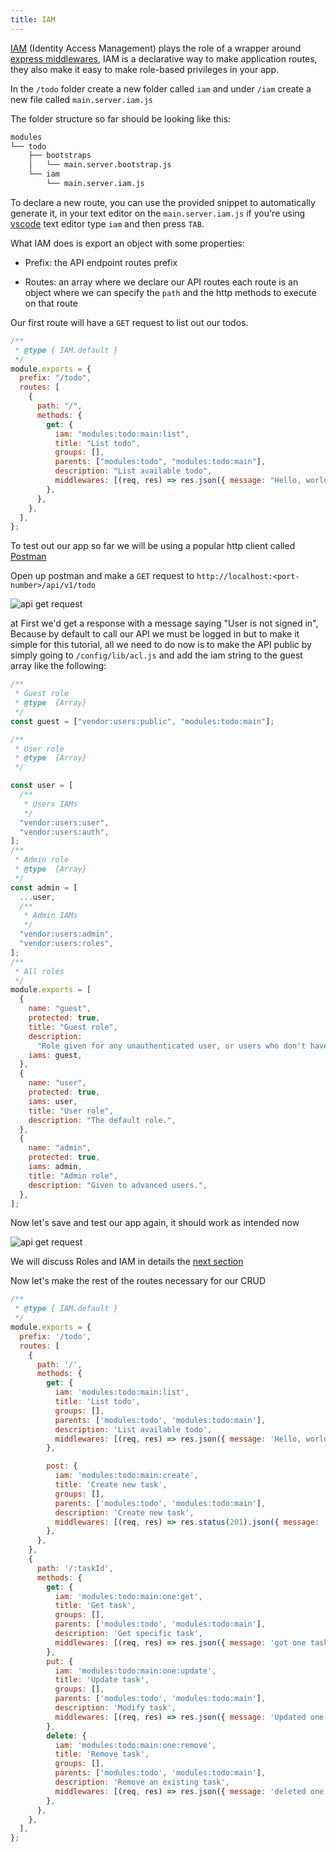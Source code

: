 ---
title: IAM
---

[IAM](https://en.wikipedia.org/wiki/Identity_management) (Identity Access Management) plays the role of a wrapper around [express middlewares](https://expressjs.com/en/guide/using-middleware.html), IAM is a declarative way to make application routes, they also make it easy to make role-based privileges in your app.

In the `/todo` folder create a new folder called `iam`
and under `/iam` create a new file called `main.server.iam.js`

The folder structure so far should be looking like this:

```bash
modules
└── todo
    ├── bootstraps
    │   └── main.server.bootstrap.js
    └── iam
        └── main.server.iam.js
```

To declare a new route, you can use the provided snippet to automatically generate it, in your text editor on the `main.server.iam.js` if you're using [vscode](https://code.visualstudio.com/) text editor type `iam`
and then press `TAB`.

What IAM does is export an object with some properties:

- Prefix: the API endpoint routes prefix

- Routes: an array where we declare our API routes each route is an object where we can specify the `path` and the http methods to execute on that route

Our first route will have a `GET` request to list out our todos.

```javascript title=modules/todo/iam/main.server.iam.js lineNumbers=true
/**
 * @type { IAM.default }
 */
module.exports = {
  prefix: "/todo",
  routes: [
    {
      path: "/",
      methods: {
        get: {
          iam: "modules:todo:main:list",
          title: "List todo",
          groups: [],
          parents: ["modules:todo", "modules:todo:main"],
          description: "List available todo",
          middlewares: [(req, res) => res.json({ message: "Hello, world" })],
        },
      },
    },
  ],
};
```

To test out our app so far we will be using a popular http client called [Postman](https://www.postman.com/)

Open up postman and make a `GET` request to `http://localhost:<port-number>/api/v1/todo`

![api get request](../../images/tutorial/api_get_request_1.png)

at First we'd get a response with a message saying "User is not signed in", Because by default to call our API we must be logged in but to make it simple for this tutorial, all we need to do now is to make the API public by simply going to `/config/lib/acl.js` and add the iam string to the guest array like the following:

```javascript title=config/lib/acl.js lineNumbers=true
/**
 * Guest role
 * @type  {Array}
 */
const guest = ["vendor:users:public", "modules:todo:main"];

/**
 * User role
 * @type  {Array}
 */

const user = [
  /**
   * Users IAMs
   */
  "vendor:users:user",
  "vendor:users:auth",
];
/**
 * Admin role
 * @type  {Array}
 */
const admin = [
  ...user,
  /**
   * Admin IAMs
   */
  "vendor:users:admin",
  "vendor:users:roles",
];
/**
 * All roles
 */
module.exports = [
  {
    name: "guest",
    protected: true,
    title: "Guest role",
    description:
      "Role given for any unauthenticated user, or users who don't have any role.",
    iams: guest,
  },
  {
    name: "user",
    protected: true,
    iams: user,
    title: "User role",
    description: "The default role.",
  },
  {
    name: "admin",
    protected: true,
    iams: admin,
    title: "Admin role",
    description: "Given to advanced users.",
  },
];
```

Now let's save and test our app again, it should work as intended now

![api get request](../../images/tutorial/api_get_request_2.png)

We will discuss Roles and IAM in details the [next section](/roles)

Now let's make the rest of the routes necessary for our CRUD

```javascript title=modules/todo/iam/main.server.iam.js lineNumbers=true
/**
 * @type { IAM.default }
 */
module.exports = {
  prefix: '/todo',
  routes: [
    {
      path: '/',
      methods: {
        get: {
          iam: 'modules:todo:main:list',
          title: 'List todo',
          groups: [],
          parents: ['modules:todo', 'modules:todo:main'],
          description: 'List available todo',
          middlewares: [(req, res) => res.json({ message: 'Hello, world' })],
        },

        post: {
          iam: 'modules:todo:main:create',
          title: 'Create new task',
          groups: [],
          parents: ['modules:todo', 'modules:todo:main'],
          description: 'Create new task',
          middlewares: [(req, res) => res.status(201).json({ message: 'Todo Created' })],
        },
      },
    },
    {
      path: '/:taskId',
      methods: {
        get: {
          iam: 'modules:todo:main:one:get',
          title: 'Get task',
          groups: [],
          parents: ['modules:todo', 'modules:todo:main'],
          description: 'Get specific task',
          middlewares: [(req, res) => res.json({ message: 'got one task' })],
        },
        put: {
          iam: 'modules:todo:main:one:update',
          title: 'Update task',
          groups: [],
          parents: ['modules:todo', 'modules:todo:main'],
          description: 'Modify task',
          middlewares: [(req, res) => res.json({ message: 'Updated one task' })],
        },
        delete: {
          iam: 'modules:todo:main:one:remove',
          title: 'Remove task',
          groups: [],
          parents: ['modules:todo', 'modules:todo:main'],
          description: 'Remove an existing task',
          middlewares: [(req, res) => res.json({ message: 'deleted one task' })],
        },
      },
    },
  ],
};

```

